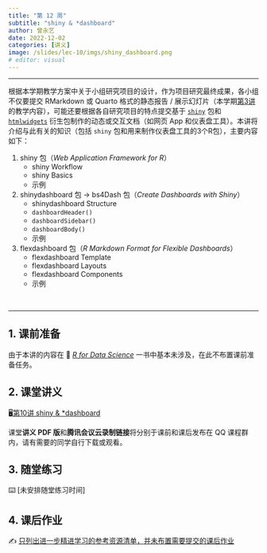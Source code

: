 ```yaml
---
title: "第 12 周"
subtitle: "shiny & *dashboard"
author: 曾永艺
date: 2022-12-02
categories: [讲义]
image: /slides/lec-10/imgs/shiny_dashboard.png
# editor: visual
---
```


<hr>

根据本学期教学方案中关于小组研究项目的设计，作为项目研究最终成果，各小组不仅要提交 RMarkdown 或 Quarto 格式的静态报告 / 展示幻灯片（本学期[第3讲](/weeks/week-03.html)的教学内容），可能还要根据各自研究项目的特点提交基于 [`shiny`](https://shiny.rstudio.com/) 包和 [`htmlwidgets`](http://www.htmlwidgets.org/) 衍生包制作的动态或交互文档（如网页 App 和仪表盘工具）。本讲将介绍与此有关的知识（包括 `shiny` 包和用来制作仪表盘工具的3个R包），主要内容如下：

1. shiny 包（_Web Application Framework for R_）
    - shiny Workflow
    - shiny Basics
    - 示例

2. shinydashboard 包 -> bs4Dash 包（_Create Dashboards with Shiny_）
    - shinydashboard Structure
    - `dashboardHeader()`
    - `dashboardSidebar()`
    - `dashboardBody()`
    - 示例

3. flexdashboard 包（_R Markdown Format for Flexible Dashboards_）
    - flexdashboard Template
    - flexdashboard Layouts
    - flexdashboard Components
    - 示例

<br><hr>

## 1. 课前准备

由于本讲的内容在 📖 [*R for Data Science*](https://r4ds.had.co.nz/) 一书中基本未涉及，在此不布置课前准备任务。

## 2. 课堂讲义

🖥️[第10讲 shiny & *dashboard](/slides/lec-10/L10_shiny_dashboard.html)

:::{.callout-note appearance="simple"}
课堂**讲义 PDF 版**和**腾讯会议云录制链接**将分别于课前和课后发布在 QQ 课程群内，请有需要的同学自行下载或观看。
:::

## 3. 随堂练习

⌨️ [未安排随堂练习时间]
<!-- (/slides/lec-09/L09_Iteration) -->

## 4. 课后作业

✍️ [只列出进一步精进学习的参考资源清单，并未布置需要提交的课后作业](/hw/hw-12.qmd)

<br>

<!-- ::: {style="font-size:0.875em; text-align:right"} -->
<!-- 回到 [课程安排](../schedule.qmd) ⏎ -->
<!-- ::: -->
